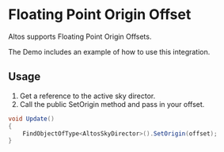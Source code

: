 # Floating Point Origin Offset

Altos supports Floating Point Origin Offsets.

The Demo includes an example of how to use this integration.

## Usage

1. Get a reference to the active sky director.
1. Call the public SetOrigin method and pass in your offset.

```cs
void Update()
{
    FindObjectOfType<AltosSkyDirector>().SetOrigin(offset);
}
```